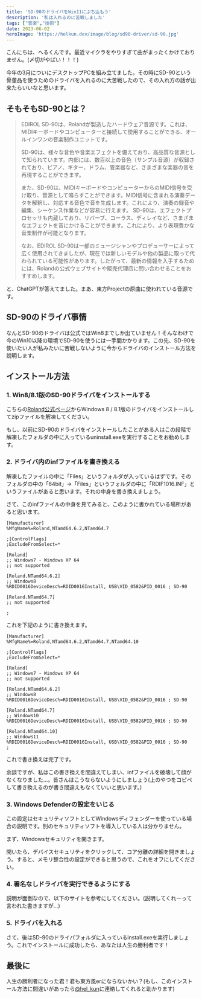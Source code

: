 ```yaml
---
title: 'SD-90のドライバをWin11にぶち込もう'
description: '私は入れるのに苦戦しました'
tags: ["音楽","技術"]
date: 2023-06-02
heroImage: 'https://helkun.dev/image/blog/sd90-driver/sd-90.jpg'
---
```


こんにちは、へるくんです。最近マイクラをやりすぎて曲がまったくかけておりません。(〆切がやばい！！！)

今年の3月についにデスクトップPCを組み立てました。その時にSD-90という骨董品を使うためのドライバを入れるのに大苦戦したので、その入れ方の話が出来たらいいなと思います。

## そもそもSD-90とは？
> EDIROL SD-90は、Rolandが製造したハードウェア音源です。これは、MIDIキーボードやコンピューターと接続して使用することができる、オールインワンの音楽制作ユニットです。
> 
> SD-90は、様々な音色や音楽エフェクトを備えており、高品質な音源として知られています。内部には、数百以上の音色（サンプル音源）が収録されており、ピアノ、ギター、ドラム、管楽器など、さまざまな楽器の音を再現することができます。 
> 
> また、SD-90は、MIDIキーボードやコンピューターからのMIDI信号を受け取り、音源として鳴らすことができます。MIDI信号に含まれる演奏データを解釈し、対応する音色で音を生成します。これにより、演奏の録音や編集、シーケンス作業などが容易に行えます。 SD-90は、エフェクトプロセッサも内蔵しており、リバーブ、コーラス、ディレイなど、さまざまなエフェクトを音にかけることができます。これにより、より表現豊かな音楽制作が可能となります。
> 
> なお、EDIROL SD-90は一部のミュージシャンやプロデューサーによって広く使用されてきましたが、現在では新しいモデルや他の製品に取って代わられている可能性があります。したがって、最新の情報を入手するためには、Rolandの公式ウェブサイトや販売代理店に問い合わせることをおすすめします。

と、ChatGPTが答えてました。まあ、東方Projectの原曲に使われている音源です。

## SD-90のドライバ事情
なんとSD-90のドライバは公式ではWin8までしか出ていません！そんなわけで今のWin10以降の環境でSD-90を使うには一手間かかります。この先、SD-90を使いたい人が私みたいに苦戦しないように今からドライバのインストール方法を説明します。

## インストール方法
### 1. Win8/8.1版のSD-90ドライバをインストールする
こちらの[Roland公式ページ](http://static.roland.com/support_archive/jp/SD-90_62482892_readme_jp.html?_gl=1*for997*_gcl_au*MzQxNTMwMzQxLjE2ODU1MzM0Njk.*_ga*NjY2NTY3Mjc4LjE2ODU1MzM0Njk.*_ga_CF0D38ZPLC*MTY4NTYwOTgwNy4zLjAuMTY4NTYwOTgwNy42MC4wLjA.&_ga=2.15491890.504392551.1685533469-666567278.1685533469)からWindows 8 / 8.1版のドライバをインストールしてzipファイルを解凍してください。

もし、以前にSD-90のドライバをインストールしたことがある人はこの段階で解凍したフォルダの中に入っているuninstall.exeを実行することをお勧めします。

### 2. ドライバ内のinfファイルを書き換える
解凍したファイルの中に「Files」というフォルダが入っているはずです。そのフォルダの中の「64bit」->「Files」というフォルダの中に「RDIF1016.INF」というファイルがあると思います。それの中身を書き換えましょう。

<ImgCard title="こんな警告も無視して開きます" url="https://helkun.dev/image/blog/sd90-driver/warning.png" alt="警告画面" />

さて、このinfファイルの中身を見てみると、このように書かれている場所があると思います。
```inf
[Manufacturer]
%MfgName%=Roland,NTamd64.6.2,NTamd64.7

;[ControlFlags]
;ExcludeFromSelect=*

[Roland]
;; Windows7 - Windows XP 64
;; not supported

[Roland.NTamd64.6.2]
;; Windows8
%RDID0016DeviceDesc%=RDID0016Install, USB\VID_0582&PID_0016 ; SD-90

[Roland.NTamd64.7]
;; not supported

;
```

これを下記のように書き換えます。
```inf
[Manufacturer]
%MfgName%=Roland,NTamd64.6.2,NTamd64.7,NTamd64.10

;[ControlFlags]
;ExcludeFromSelect=*

[Roland]
;; Windows7 - Windows XP 64
;; not supported

[Roland.NTamd64.6.2]
;; Windows8
%RDID0016DeviceDesc%=RDID0016Install, USB\VID_0582&PID_0016 ; SD-90

[Roland.NTamd64.7]
;; Windows10
%RDID0016DeviceDesc%=RDID0016Install, USB\VID_0582&PID_0016 ; SD-90

[Roland.NTamd64.10]
;; Windows11
%RDID0016DeviceDesc%=RDID0016Install, USB\VID_0582&PID_0016 ; SD-90
;
```

これで書き換えは完了です。

余談ですが、私はこの書き換えを間違えてしまい、infファイルを破壊して顔がなくなりました...。皆さんはこうならないようにしましょう(上のやつをコピペして書き換えるのが書き間違えもなくていいと思います。)

### 3. Windows Defenderの設定をいじる
この設定はセキュリティソフトとしてWindowsディフェンダーを使っている場合の説明です。別のセキュリティソフトを導入している人は分かりません。

まず、Windowsセキュリティを開きます。

<ImgCard title="タスクバーから開くこともできます" url="https://helkun.dev/image/blog/sd90-driver/taskbar.png" alt="タスクバーの画像" />

開いたら、デバイスセキュリティをクリックして、コア分離の詳細を開きましょう。すると、メモリ整合性の設定ができると思うので、これをオフにしてください。

<ImgCard title="このようになればオッケー" url="https://helkun.dev/image/blog/sd90-driver/coa-divide.png" alt="メモリ整合性の設定画面" />

### 4. 署名なしドライバを実行できるようにする
説明が面倒なので、以下のサイトを参考にしてください。(説明してくれーって言われた書きますが...)

<UrlCard url="https://freesoft.tvbok.com/win10/testmode.html#a03" />

### 5. ドライバを入れる
さて、後はSD-90のドライバフォルダに入っているinstall.exeを実行しましょう。これでインストールに成功したら、あなたは人生の勝利者です！

## 最後に
人生の勝利者になった君！君も東方風erにならないかい？(もし、このインストール方法に間違いがあったら[@hel_kun](https://twitter.com/hel_kun)に連絡してくれると助かります)